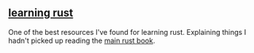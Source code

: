 
<h2><a href="https://learning-rust.github.io">learning rust</a></h2>

One of the best resources I've found for learning rust. Explaining things I hadn't picked up reading the [main rust book](https://doc.rust-lang.org/book/).

